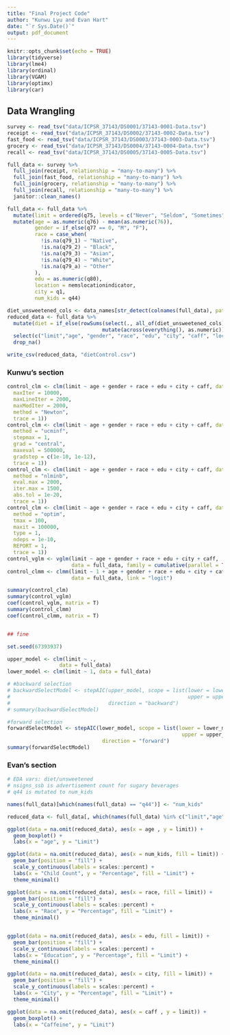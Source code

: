```yaml
---
title: "Final Project Code"
author: "Kunwu Lyu and Evan Hart"
date: "`r Sys.Date()`"
output: pdf_document
---
```


```r
knitr::opts_chunk$set(echo = TRUE)
library(tidyverse)
library(lme4)
library(ordinal)
library(VGAM)
library(optimx)
library(car)
```

## Data Wrangling

```r
survey <- read_tsv("data/ICPSR_37143/DS0001/37143-0001-Data.tsv")
receipt <- read_tsv("data/ICPSR_37143/DS0002/37143-0002-Data.tsv")
fast_food <- read_tsv("data/ICPSR_37143/DS0003/37143-0003-Data.tsv")
grocery <- read_tsv("data/ICPSR_37143/DS0004/37143-0004-Data.tsv")
recall <- read_tsv("data/ICPSR_37143/DS0005/37143-0005-Data.tsv")

full_data <- survey %>%
  full_join(receipt, relationship = "many-to-many") %>%  
  full_join(fast_food, relationship = "many-to-many") %>%
  full_join(grocery, relationship = "many-to-many") %>%
  full_join(recall, relationship = "many-to-many") %>% 
  janitor::clean_names()

full_data <- full_data %>% 
  mutate(limit = ordered(q75, levels = c("Never", "Seldom", "Sometimes", "Often", "Always"))) %>% 
  mutate(age = as.numeric(q76) - mean(as.numeric(76)),
         gender = if_else(q77 == 0, "M", "F"),
         race = case_when(
           !is.na(q79_1) ~ "Native",
           !is.na(q79_2) ~ "Black",
           !is.na(q79_3) ~ "Asian",
           !is.na(q79_4) ~ "White",
           !is.na(q79_a) ~ "Other"
         ),
         edu = as.numeric(q80),
         location = nemslocationindicator,
         city = q1,
         num_kids = q44)

diet_unsweetened_cols <- data_names[str_detect(colnames(full_data), pattern = "diet|unsweetened")]
reduced_data <- full_data %>% 
  mutate(diet = if_else(rowSums(select(., all_of(diet_unsweetened_cols)) %>% 
                               mutate(across(everything(), as.numeric)), na.rm = TRUE) >= 1, 1, 0)) %>% 
  select(c("limit","age", "gender", "race", "edu", "city", "caff", "location", "round", "nsigns_ssb", "num_kids", "diet")) %>% 
  drop_na()

write_csv(reduced_data, "dietControl.csv")
```


### Kunwu's section

```r
control_clm <- clm(limit ~ age + gender + race + edu + city + caff, data = full_data, control = list(
  maxIter = 10000, 
  maxLineIter = 2000, 
  maxModIter = 2000, 
  method = "Newton", 
  trace = 1))
control_clm <- clm(limit ~ age + gender + race + edu + city + caff, data = full_data, control = list(
  method = "ucminf",
  stepmax = 1,
  grad = "central",
  maxeval = 500000,
  gradstep = c(1e-10, 1e-12),
  trace = 1))
control_clm <- clm(limit ~ age + gender + race + edu + city + caff, data = full_data, control = list(
  method = "nlminb",
  eval.max = 2000,
  iter.max = 1500,
  abs.tol = 1e-20,
  trace = 1))
control_clm <- clm(limit ~ age + gender + race + edu + city + caff, data = full_data, control = list(
  method = "optim",
  tmax = 100,
  maxit = 100000,
  type = 1,
  ndeps = 1e-10,
  REPORT = 1,
  trace = 1))
control_vglm <- vglm(limit ~ age + gender + race + edu + city + caff, 
                     data = full_data, family = cumulative(parallel = TRUE))
control_clmm <- clmm(limit ~ 1 + age + gender + race + edu + city + caff + (1 | location) + (1 | round), control = list(trace = 1),
                     data = full_data, link = "logit")

summary(control_clm)
summary(control_vglm)
coef(control_vglm, matrix = T)
summary(control_clmm)
coef(control_clmm, matrix = T)


## fine
```










```r
set.seed(67393937)

upper_model <- clm(limit ~ .,
                 data = full_data)
lower_model <- clm(limit ~ 1, data = full_data)

# #backward selection
# backwardSelectModel <- stepAIC(upper_model, scope = list(lower = lower_model, 
#                                                          upper = upper_model),
#                                direction = "backward")
# summary(backwardSelectModel)

#forward selection
forwardSelectModel <- stepAIC(lower_model, scope = list(lower = lower_model, 
                                                         upper = upper_model),
                               direction = "forward")
summary(forwardSelectModel)


```




### Evan's section

```r
# EDA vars: diet/unsweetened
# nsigns_ssb is advertisement count for sugary beverages
# q44 is mutated to num_kids

names(full_data)[which(names(full_data) == "q44")] <- "num_kids"

reduced_data <- full_data[, which(names(full_data) %in% c("limit","age", "gender", "race", "edu", "city", "caff", "location", "round", "nsigns_ssb", "num_kids"))]


```

```r
ggplot(data = na.omit(reduced_data), aes(x = age , y = limit)) + 
  geom_boxplot() +
  labs(x = "age", y = "Limit")

ggplot(data = na.omit(reduced_data), aes(x = num_kids, fill = limit)) +
  geom_bar(position = "fill") + 
  scale_y_continuous(labels = scales::percent) + 
  labs(x = "Child Count", y = "Percentage", fill = "Limit") +
  theme_minimal()

ggplot(data = na.omit(reduced_data), aes(x = race, fill = limit)) +
  geom_bar(position = "fill") + 
  scale_y_continuous(labels = scales::percent) + 
  labs(x = "Race", y = "Percentage", fill = "Limit") +
  theme_minimal()


ggplot(data = na.omit(reduced_data), aes(x = edu, fill = limit)) +
  geom_bar(position = "fill") + 
  scale_y_continuous(labels = scales::percent) + 
  labs(x = "Education", y = "Percentage", fill = "Limit") +
  theme_minimal()

ggplot(data = na.omit(reduced_data), aes(x = city, fill = limit)) +
  geom_bar(position = "fill") + 
  scale_y_continuous(labels = scales::percent) + 
  labs(x = "City", y = "Percentage", fill = "Limit") +
  theme_minimal()

ggplot(data = na.omit(reduced_data), aes(x = caff , y = limit)) + 
  geom_boxplot() +
  labs(x = "Caffeine", y = "Limit")
```





